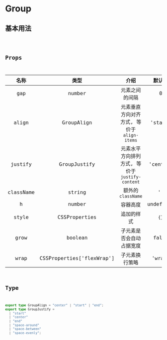 # Group

## 基本用法

<code src="./group/basic-usage.tsx" />

## Props

|   名称    |           类型            |                     介绍                      |  默认值   |
| :-------: | :-----------------------: | :-------------------------------------------: | :-------: |
|    gap    |          number           |                元素之间的间隔                 |     0     |
|   align   |        GroupAlign         |   元素垂直方向对齐方式, 等价于`align-items`   |  'start'  |
|  justify  |       GroupJustify        | 元素水平方向排列方式, 等价于`justify-content` | 'center'  |
| className |          string           |               额外的`className`               |    ''     |
|     h     |          number           |                   容器高度                    | undefined |
|   style   |       CSSProperties       |                  追加的样式                   |   `{}`    |
|   grow    |          boolean          |           子元素是否会自动占据宽度            |   false   |
|   wrap    | CSSProperties['flexWrap'] |                子元素换行策略                 |  'wrap'   |

## Type

```ts
export type GroupAlign = "center" | "start" | "end";
export type GroupJustify =
  | "start"
  | "center"
  | "end"
  | "space-around"
  | "space-between"
  | "space-evenly";
```
